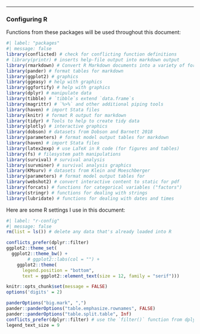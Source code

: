<!-- ::: {.content-hidden when-format="revealjs"} -->

---

### Configuring R {.unnumbered}

Functions from these packages will be used throughout this document:

```r
#| label: "packages"
#| message: false
library(conflicted) # check for conflicting function definitions
# library(printr) # inserts help-file output into markdown output
library(rmarkdown) # Convert R Markdown documents into a variety of formats.
library(pander) # format tables for markdown
library(ggplot2) # graphics
library(ggeasy) # help with graphics
library(ggfortify) # help with graphics
library(dplyr) # manipulate data
library(tibble) # `tibble`s extend `data.frame`s
library(magrittr) # `%>%` and other additional piping tools
library(haven) # import Stata files
library(knitr) # format R output for markdown
library(tidyr) # Tools to help to create tidy data
library(plotly) # interactive graphics
library(dobson) # datasets from Dobson and Barnett 2018
library(parameters) # format model output tables for markdown
library(haven) # import Stata files
library(latex2exp) # use LaTeX in R code (for figures and tables)
library(fs) # filesystem path manipulations
library(survival) # survival analysis
library(survminer) # survival analysis graphics
library(KMsurv) # datasets from Klein and Moeschberger
library(parameters) # format model output tables for
library(webshot2) # convert interactive content to static for pdf
library(forcats) # functions for categorical variables ("factors")
library(stringr) # functions for dealing with strings
library(lubridate) # functions for dealing with dates and times
```

Here are some R settings I use in this document:

```r
#| label: "r-config"
#| message: false
rm(list = ls()) # delete any data that's already loaded into R

conflicts_prefer(dplyr::filter)
ggplot2::theme_set(
  ggplot2::theme_bw() + 
        # ggplot2::labs(col = "") +
    ggplot2::theme(
      legend.position = "bottom",
      text = ggplot2::element_text(size = 12, family = "serif")))

knitr::opts_chunk$set(message = FALSE)
options('digits' = 2)

panderOptions("big.mark", ",")
pander::panderOptions("table.emphasize.rownames", FALSE)
pander::panderOptions("table.split.table", Inf)
conflicts_prefer(dplyr::filter) # use the `filter()` function from dplyr() by default
legend_text_size = 9
```

<!-- ::: -->

